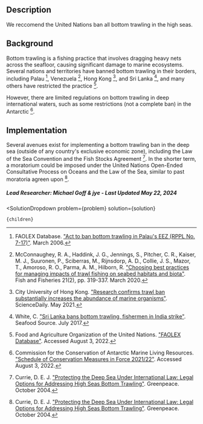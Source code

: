 

## Description

We reccomend the United Nations ban all bottom trawling in the high seas.

## Background 

Bottom trawling is a fishing practice that involves dragging heavy nets across the seafloor, causing significant damage to marine ecosystems. Several nations and territories have banned bottom trawling in their borders, including Palau [^"8"], Venezuela [^"22"], Hong Kong [^"1"], and Sri Lanka [^"36"], and many others have restricted the practice [^"10"]. 

However, there are limited regulations on bottom trawling in deep international waters, such as some restrictions (not a complete ban) in the Antarctic [^"3"].

## Implementation

Several avenues exist for implementing a bottom trawling ban in the deep sea (outside of any country's exclusive economic zone), including the Law of the Sea Convention and the Fish Stocks Agreement [^"4"]. In the shorter term, a moratorium could be imposed under the United Nations Open-Ended Consultative Process on Oceans and the Law of the Sea, similar to past moratoria agreen upon [^"4"].

##### Lead Researcher: Michael Goff & jye - Last Updated May 22, 2024

[^"1"]: City University of Hong Kong. ["Research confirms trawl ban substantially increases the abundance of marine organisms"](https://www.sciencedaily.com/releases/2021/05/210505130538.htm). ScienceDaily. May 2021.

[^"3"]: Commission for the Conservation of Antarctic Marine Living Resources. ["Schedule of Conservation Measures in Force 2021/22"](https://www.ccamlr.org/en/document/conservation-and-management/schedule-conservation-measures-force-2021/22). Accessed August 3, 2022.

[^"4"]: Currie, D. E. J. ["Protecting the Deep Sea Under International Law: Legal Options for Addressing High Seas Bottom Trawling"](https://www.savethehighseas.org/publicdocs/duncan_final.pdf). Greenpeace. October 2004.

[^"8"]: FAOLEX Database. ["Act to ban bottom trawling in Palau's EEZ (RPPL No. 7-17)"](https://www.fao.org/faolex/results/details/en/c/LEX-FAOC147782/). March 2006.

[^"10"]: Food and Agriculture Organization of the United Nations. ["FAOLEX Database"](https://www.fao.org/faolex/en/). Accessed August 3, 2022.

[^"22"]: McConnaughey, R. A., Haddink, J. G., Jennings, S., Pitcher, C. R., Kaiser, M. J., Suuronen, P., Sciberras, M., Rijnsdorp, A. D., Collie, J. S., Mazor, T., Amoroso, R. O., Parma, A. M., Hilborn, R. ["Choosing best practices for managing impacts of trawl fishing on seabed habitats and biota"](https://onlinelibrary.wiley.com/doi/full/10.1111/faf.12431). Fish and Fisheries 21(2), pp. 319-337. March 2020.

[^"36"]: White, C. ["Sri Lanka bans bottom trawling, fishermen in India strike"](https://www.seafoodsource.com/news/environment-sustainability/sri-lanka-bans-bottom-trawling-fishermen-in-india-strike). Seafood Source. July 2017.

  <SolutionDropdown 
    problem={problem} 
    solution={solution}
  >
    {children}
  </SolutionDropdown>